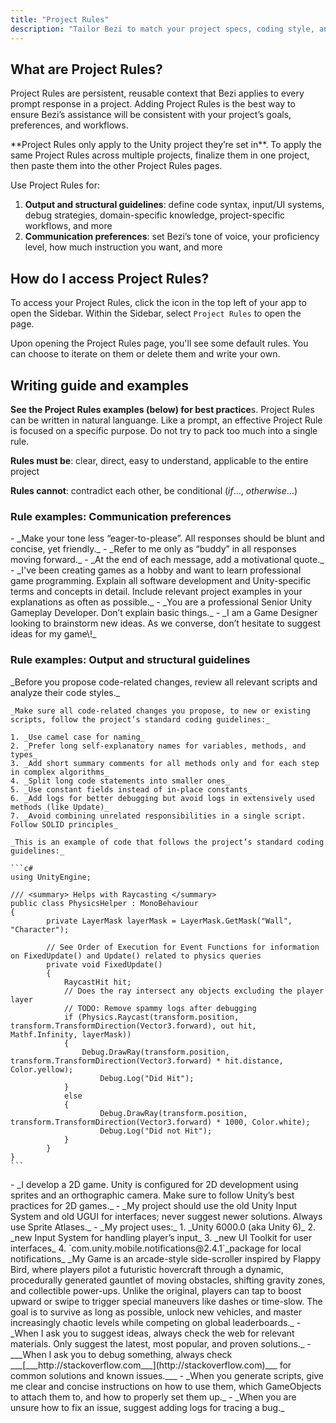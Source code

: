 ```yaml
---
title: "Project Rules"
description: "Tailor Bezi to match your project specs, coding style, and communication preferences"
---
```


## What are Project Rules?

Project Rules are persistent, reusable context that Bezi applies to every prompt response in a project. Adding Project Rules is the best way to ensure Bezi’s assistance will be consistent with your project’s goals, preferences, and workflows.

<Note>
  **Project Rules only apply to the Unity project they’re set in**. To apply the same Project Rules across multiple projects, finalize them in one project, then paste them into the other Project Rules pages.
</Note>

Use Project Rules for:

1. **Output and structural guidelines**: define code syntax, input/UI systems, debug strategies, domain-specific knowledge, project-specific workflows, and more
2. **Communication preferences**: set Bezi’s tone of voice, your proficiency level, how much instruction you want, and more

## How do I access Project Rules?

To access your Project Rules, click the  <Icon icon="sidebar" iconType="regular" color="#000000" />  icon in the top left of your app to open the Sidebar. Within the Sidebar, select `Project Rules` to open the page.

Upon opening the Project Rules page, you'll see some default rules. You can choose to iterate on them or delete them and write your own.

## Writing guide and examples

**See the Project Rules examples (below) for best practice**s. Project Rules can be written in natural languange. Like a prompt, an effective Project Rule is focused on a specific purpose. Do not try to pack too much into a single rule.

**Rules must be**: clear, direct, easy to understand, applicable to the entire project

**Rules cannot**: contradict each other, be conditional (_if_..., _otherwise_...)

### Rule examples: Communication preferences

<AccordionGroup>
  <Accordion title="Customize Bezi’s personality and responses">
    - _Make your tone less “eager-to-please”. All responses should be blunt and concise, yet friendly._
    - _Refer to me only as “buddy” in all responses moving forward._
    - _At the end of each message, add a motivational quote._
  </Accordion>
  <Accordion title="Match Bezi's response style and depth to your experience level">
    - _I've been creating games as a hobby and want to learn professional game programming. Explain all software development and Unity-specific terms and concepts in detail. Include relevant project examples in your explanations as often as possible._
    - _You are a professional Senior Unity Gameplay Developer. Don’t explain basic things._
    - _I am a Game Designer looking to brainstorm new ideas. As we converse, don’t hesitate to suggest ideas for my game\!_
  </Accordion>
</AccordionGroup>

### Rule examples: Output and structural guidelines

<AccordionGroup>
  <Accordion title="Set code guidelines and logic">
    _Before you propose code-related changes, review all relevant scripts and analyze their code styles._

    _Make sure all code-related changes you propose, to new or existing scripts, follow the project’s standard coding guidelines:_

    1. _Use camel case for naming_
    2. _Prefer long self-explanatory names for variables, methods, and types_
    3. _Add short summary comments for all methods only and for each step in complex algorithms_
    4. _Split long code statements into smaller ones_
    5. _Use constant fields instead of in-place constants_
    6. _Add logs for better debugging but avoid logs in extensively used methods (like Update)_
    7. _Avoid combining unrelated responsibilities in a single script. Follow SOLID principles_

    _This is an example of code that follows the project’s standard coding guidelines:_

    ```c#
    using UnityEngine;
    
    /// <summary> Helps with Raycasting </summary>
    public class PhysicsHelper : MonoBehaviour
    {
    		private LayerMask layerMask = LayerMask.GetMask("Wall", "Character");
    	
    		// See Order of Execution for Event Functions for information on FixedUpdate() and Update() related to physics queries
    		private void FixedUpdate()
    		{
    			RaycastHit hit;
    			// Does the ray intersect any objects excluding the player layer
    			// TODO: Remove spammy logs after debugging
    			if (Physics.Raycast(transform.position, transform.TransformDirection(Vector3.forward), out hit, Mathf.Infinity, layerMask))
    			{
    			    Debug.DrawRay(transform.position, transform.TransformDirection(Vector3.forward) * hit.distance, Color.yellow);
    					Debug.Log("Did Hit");
    			}
    			else
    			{
    					Debug.DrawRay(transform.position, transform.TransformDirection(Vector3.forward) * 1000, Color.white);
    					Debug.Log("Did not Hit");
    			}
    		}
    }
    ```
  </Accordion>
  <Accordion title="Encode system preferences and project-specific knowledge ">
    - _I develop a 2D game. Unity is configured for 2D development using sprites and an orthographic camera. Make sure to follow Unity’s best practices for 2D games._
    - _My project should use the old Unity Input System and old UGUI for interfaces; never suggest newer solutions. Always use Sprite Atlases._
    - _My project uses:_
      1. _Unity 6000.0 (aka Unity 6)_
      2. _new Input System for handling player’s input_
      3. _new UI Toolkit for user interfaces_
      4. `com.unity.mobile.notifications@2.4.1`_package for local notifications_
  </Accordion>
  <Accordion title="Explain the game’s concept and goals">
    _My Game is an arcade-style side-scroller inspired by Flappy Bird, where players pilot a futuristic hovercraft through a dynamic, procedurally generated gauntlet of moving obstacles, shifting gravity zones, and collectible power-ups. Unlike the original, players can tap to boost upward or swipe to trigger special maneuvers like dashes or time-slow. The goal is to survive as long as possible, unlock new vehicles, and master increasingly chaotic levels while competing on global leaderboards._
  </Accordion>
  <Accordion title="Define response steps and workflow requirements ">
    - _When I ask you to suggest ideas, always check the web for relevant materials. Only suggest the latest, most popular, and proven solutions._
    - ___When I ask you to debug something, always check ___[___http://stackoverflow.com___](http://stackoverflow.com)___ for common solutions and known issues.___
    - _When you generate scripts, give me clear and concise instructions on how to use them, which GameObjects to attach them to, and how to properly set them up._
    - _When you are unsure how to fix an issue, suggest adding logs for tracing a bug._
  </Accordion>
</AccordionGroup>